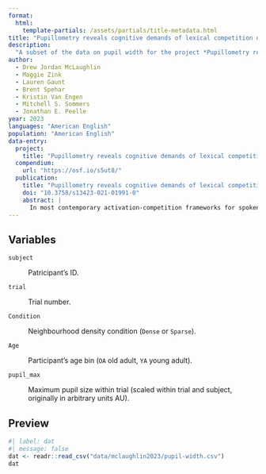 ```yaml
---
format: 
  html:
    template-partials: /assets/partials/title-metadata.html
title: "Pupillometry reveals cognitive demands of lexical competition during spoken word recognition in young and older adults (subset)"
description: 
  "A subset of the data on pupil width for the project *Pupillometry reveals cognitive demands of lexical competition during spoken word recognition in young and older adults*."
author: 
  - Drew Jordan McLaughlin
  - Maggie Zink
  - Lauren Gaunt
  - Brent Spehar
  - Kristin Van Engen
  - Mitchell S. Sommers
  - Jonathan E. Peelle
year: 2023
languages: "American English"
population: "American English"
data-entry:
  project:
    title: "Pupillometry reveals cognitive demands of lexical competition during spoken word recognition in young and older adults"
  compendium:
    url: "https://osf.io/s5ut8/"
  publication:
    title: "Pupillometry reveals cognitive demands of lexical competition during spoken word recognition in young and older adults"
    doi: "10.3758/s13423-021-01991-0"
    abstract: |
      In most contemporary activation-competition frameworks for spoken word recognition, candidate words compete against phonological "neighbors"" with similar acoustic properties (e.g., "cap"" vs. "cat""). Thus, recognizing words with more competitors should come at a greater cognitive cost relative to recognizing words with fewer competitors, due to increased demands for selecting the correct item and inhibiting incorrect candidates. Importantly, these processes should operate even in the absence of differences in accuracy. In the present study, we tested this proposal by examining differences in processing costs associated with neighborhood density for highly intelligible items presented in quiet. A second goal was to examine whether the cognitive demands associated with increased neighborhood density were greater for older adults compared with young adults. Using pupillometry as an index of cognitive processing load, we compared the cognitive demands associated with spoken word recognition for words with many or fewer neighbors, presented in quiet, for young (n = 67) and older (n = 69) adult listeners. Growth curve analysis of the pupil data indicated that older adults showed a greater evoked pupil response for spoken words than did young adults, consistent with increased cognitive load during spoken word recognition. Words from dense neighborhoods were marginally more demanding to process than words from sparse neighborhoods. There was also an interaction between age and neighborhood density, indicating larger effects of density in young adult listeners. These results highlight the importance of assessing both cognitive demands and accuracy when investigating the mechanisms underlying spoken word recognition.
---
```


## Variables

`subject`

:   Patricipant's ID.

`trial`

:   Trial number.

`Condition`

:   Neighbourhood density condition (`Dense` or `Sparse`).

`Age`

:   Participant's age bin (`OA` old adult, `YA` young adult).

`pupil_max`

:   Maximum pupil size within trial (scaled within trial and subject, originally in arbitrary units AU).

## Preview

```r
#| label: dat
#| message: false
dat <- readr::read_csv("data/mclaughlin2023/pupil-width.csv")
dat
```
